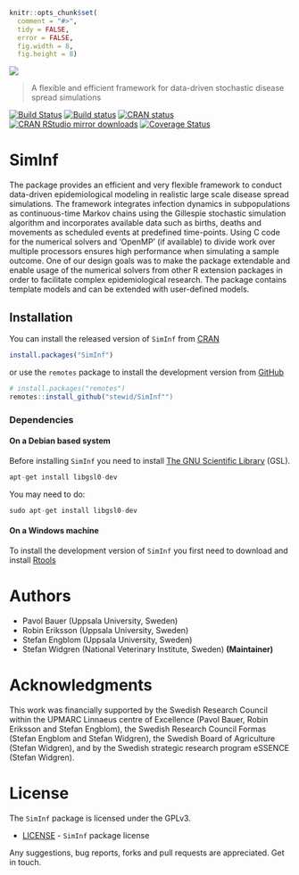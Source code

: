 ```r
knitr::opts_chunk$set(
  comment = "#>",
  tidy = FALSE,
  error = FALSE,
  fig.width = 8,
  fig.height = 8)
```

![](./logo/logo.png)

> A flexible and efficient framework for data-driven stochastic disease spread simulations

[![Build Status](https://travis-ci.org/stewid/SimInf.svg?branch=master)](https://travis-ci.org/stewid/SimInf)
[![Build status](https://ci.appveyor.com/api/projects/status/pe68xiu1anxvet2n?svg=true)](https://ci.appveyor.com/project/stewid/SimInf)
[![CRAN status](http://www.r-pkg.org/badges/version/SimInf)](https://CRAN.R-project.org/package=SimInf)
[![CRAN RStudio mirror downloads](http://cranlogs.r-pkg.org/badges/last-month/SimInf)](https://CRAN.R-project.org/package=SimInf)
[![Coverage Status](https://coveralls.io/repos/stewid/SimInf/badge.svg?branch=master&service=github)](https://coveralls.io/github/stewid/SimInf?branch=master)

# SimInf

The package provides an efficient and very flexible framework to
conduct data-driven epidemiological modeling in realistic large scale
disease spread simulations. The framework integrates infection
dynamics in subpopulations as continuous-time Markov chains using the
Gillespie stochastic simulation algorithm and incorporates available
data such as births, deaths and movements as scheduled events at
predefined time-points. Using C code for the numerical solvers and
'OpenMP' (if available) to divide work over multiple processors
ensures high performance when simulating a sample outcome. One of our
design goals was to make the package extendable and enable usage of
the numerical solvers from other R extension packages in order to
facilitate complex epidemiological research. The package contains
template models and can be extended with user-defined models.

## Installation

You can install the released version of `SimInf` from
[CRAN](https://CRAN.R-project.org/package=SimInf)

```r
install.packages("SimInf")
```

or use the `remotes` package to install the development version from
[GitHub](https://github.com/stewid/SimInf)

```r
# install.packages("remotes")
remotes::install_github("stewid/SimInf"")
```

### Dependencies

#### On a Debian based system

Before installing `SimInf` you need to install
[The GNU Scientific Library](http://www.gnu.org/software/gsl/) (GSL).

```r
apt-get install libgsl0-dev
```

You may need to do:
```r
sudo apt-get install libgsl0-dev
```

#### On a Windows machine

To install the development version of `SimInf` you first need to
download and install
[Rtools](http://cran.r-project.org/bin/windows/Rtools/)

# Authors

* Pavol Bauer (Uppsala University, Sweden)
* Robin Eriksson (Uppsala University, Sweden)
* Stefan Engblom (Uppsala University, Sweden)
* Stefan Widgren (National Veterinary Institute, Sweden) **(Maintainer)**

# Acknowledgments

This work was financially supported by the Swedish Research Council
within the UPMARC Linnaeus centre of Excellence (Pavol Bauer, Robin
Eriksson and Stefan Engblom), the Swedish Research Council Formas
(Stefan Engblom and Stefan Widgren), the Swedish Board of Agriculture
(Stefan Widgren), and by the Swedish strategic research program
eSSENCE (Stefan Widgren).

# License

The `SimInf` package is licensed under the GPLv3.

- [LICENSE](LICENSE) - `SimInf` package license

Any suggestions, bug reports, forks and pull requests are
appreciated. Get in touch.
